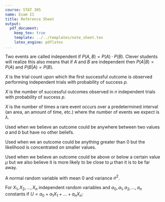 ```yaml
---
course: STAT 305
name: Exam II
title: Reference Sheet
output:
  pdf_document:
    keep_tex: true
    template: ../../templates/note_sheet.tex
    latex_engine: pdflatex
...
```


\section{Basic Probability}

\subsection{Definitions}
\begin{tabular}{@{}ll@{}}
   Random experiment & A series of actions that lead to an observable result. \\
        & The result may change each time we perform the experiment. \\
        & \\
   Outcome & The result(s) of a random experiment. \\
        & \\
   Sample Space ($S$) & A set of all possible results of a random experiment. \\
        & \\
   Event ($A$) & Any subset of sample space. \\
        & \\
   Probability of an event ($P(A)$) & the likelihood that the observed outcome of \\
    & a random experiment is one of the outcomes in the event. \\
        & \\
   $A^C$ & The outcomes that are not in $A$. \\
   $A \cap B$ & The outcomes that are both in $A$ and in $B$. \\
   $A \cup B$ & The outcomes that are either $A$ or $B$. \\
\end{tabular}

\subsection{General Rules}

\begin{tabular}{@{}ll@{}}
   Probability $A$ given $B$ & $P(A | B) = P(A \cap B)/P(B)$ \\
        & \\
   Probability $A$ and $B$ & $P(A \cap B) = P(A | B) P(B) = P(B | A) P(A)$ \\
        & \\
   Probability $A$ or $B$ & $P(A \text{ or } B) = P(A) + P(B) - P(A, B)$ \\
        & \\
\end{tabular}

\subsection{Independence}
Two events are called independent if $P(A, B) = P(A) \cdot P(B)$. Clever students will realize this also means that if $A$ and $B$ are independent then $P(A|B) = P(A)$ and $P(B|A) = P(B)$.

\subsection{Joint Probability}

\begin{tabular}{@{}ll@{}}
        & \\
   Joint Probability & The probability an outcome is in event $A$ and in event $B$ = $P(A, B)$. \\
        & \\
   Marginal Probability & If $A \subseteq B \cup C$ then $P(A) = P(A \cap B) + P(A \cap C)$. \\
        & \\
   Conditional Probability & For events $A$ and $B$, if $P(B) \ne 0$ then $P(A|B) = P(A \cap B)/P(B)$. \\
        & \\
\end{tabular}

\section{Discrete Random Variables}

\subsection{General Rules}

\begin{tabular}{@{}ll@{}}
        & \\
   Probability function &  $f_X(x) = P(X = x)$ \\
        & \\
   Cumulative probability function &  $F_X(x) = P(X \le x)$ \\
        & \\
   Expected Value & $\mu = E(X) = \sum_{x} x f_X(x)$ \\
        & \\
   Variance & $\sigma^2 = Var(X) = \sum_{x} (x - \mu)^2 f_X(x)$ \\
        & \\
   Standard Deviation & $\sigma = \sqrt{Var(X)}$ \\
        & \\
\end{tabular}

\subsection{Joint Probability Functions}

\begin{tabular}{@{}ll@{}}
        & \\
   Joint Probability Function & $ f_{XY}(x,y) = P[X = x, Y = y] $ \\
        & \\
   Marginal Probability Function & $f_X(x) = \sum_{y} f_{XY}(x,y)$ \\
                                 & $f_Y(y) = \sum_{x} f_{XY}(x,y)$ \\
        & \\
   Conditional Probability Function & $f_{X|Y}(x|y) = f_{XY}(x,y)/f_{Y}(y)$ \\
                                    & $f_{Y|X}(y|x) = f_{XY}(x,y)/f_{X}(x)$ \\
        & \\
\end{tabular}

\subsection{Geometric Random Variables}

$X$ is the trial count upon which the first successful outcome is observed performing independent trials with probability of success $p$.

\begin{tabular}{@{}ll@{}}
        & \\
   Possible Values & $x = 1, 2, 3, \ldots$ \\
        & \\
   Probability function &  $P[X = x] = f_X(x) = p^x (1-p)^{x-1}$ \\
        & \\
   Expected Value & $\mu = E(X) = \frac{1}{p} $ \\
        & \\
   Variance & $\sigma^2 = Var(X) = \frac{1 - p}{p^2}$ \\
        & \\
\end{tabular}

\subsection{Binomial Random Variables}

$X$ is the number of successful outcomes observed in $n$ independent trials with probability of success $p$.

\begin{tabular}{@{}ll@{}}
        & \\
   Possible Values & $x = 0, 1, 2, \ldots, n$ \\
        & \\
   Probability function &  $P[X = x] = f_X(x) = \frac{n!}{(n-x)!x!} p^x (1-p)^{n-x}$ \\
        & \\
   Expected Value & $\mu = E(X) = n p $ \\
        & \\
   Variance & $\sigma^2 = Var(X) = n p (1-p)$ \\
        & \\
\end{tabular}

\subsection{Poisson Random Variables}

$X$ is the number of times a rare event occurs over a predetermined interval (an area, an amount of time, etc.) where the number of events we expect is $\lambda$.

\begin{tabular}{@{}ll@{}}
        & \\
   Possible Values & $x = 0, 1, 2, 3, \ldots$ \\
        & \\
   Probability function &  $P[X = x] = f_X(x) = \frac{e^{-\lambda} \lambda^x}{x!}$ \\
        & \\
   Expected Value & $E(X) = \lambda $ \\
        & \\
   Variance & $Var(X) = \lambda$ \\
        & \\
\end{tabular}

\newpage

\section{Continuous Random Variables}

\subsection{General Rules}

\begin{tabular}{@{}ll@{}}
        & \\
   Probability density function &  $P[a \le X \le b] = \int_a^b f_X(x) dx$ \\
        & \\
   Cumulative density function &  $P[X \le x] = F_X(x) = \int_{-\infty}^x f_X(t)dt$ \\
        & \\
   Expected Value & $\mu = E(X) = \int_{-\infty}^{\infty} x f_X(x) dx$ \\
        & \\
   Variance & $\sigma^2 = Var(X) = \int_{-\infty}^{\infty} (x - \mu)^2 f_X(x) dx$ \\
        & \\
   Standard Deviation & $\sigma = \sqrt{Var(X)}$ \\
        & \\
\end{tabular}

\subsection{Joint Probability Density Functions}

\begin{tabular}{@{}ll@{}}
        & \\
   Joint Probability Density Function & $f_{XY}(x, y)$ is the joint density of both $X$ and $Y$. \\
        & \\
                              & $ P(a \le X \le b, c \le Y \le d) = \int_{a}^{b} \int_{c}^{d} f_{XY}(x,y) dy dx $\\
        & \\
   Marginal Probability Density Function & $f_X(x) = \int_{-\infty}^{\infty} f_{XY}(x,y) dy$ \\
        & \\
                                         & $f_Y(y) = \int_{-\infty}^{\infty} f_{XY}(x,y) dx$ \\
        & \\
   Conditional Probability Density Function & $f_{X|Y}(x|y) = f_{XY}(x,y)/f_{Y}(y)$ \\
        & \\
                                    & $f_{Y|X}(y|x) = f_{XY}(x,y)/f_{X}(x)$ \\
        & \\
\end{tabular}


\subsection{Uniform Random Variables}

Used when we believe an outcome could be anywhere between two values $a$ and $b$ but have no other beliefs.

\begin{tabular}{@{}ll@{}}
        & \\
   Probability density function & $f_X(x) = \begin{cases} \frac{1}{b-a} & a \le x \le b \\ 0 & o.w. \end{cases}$ \\
        & \\
      Cumulative density function & $F_X(x) = \begin{cases} 0 & x \le a \\ \frac{1}{b-a} x - \frac{a}{b-a} & a \le x \le b \\ 1 & x > b \end{cases}$ \\
        & \\
      Expected Value & $E(X) = \frac{1}{2}(b+a)$ \\
        & \\
      Variance & $Var(X) = \frac{1}{12}(b-a)^2$ \\
        & \\
\end{tabular}

\vspace{2cm}

\subsection{Exponential Random Variables}

Used when we an outcome could be anything greater than 0 but the likelihood is concentrated on smaller values.

\begin{tabular}{@{}ll@{}}
        & \\
      Probability density function & $f_X(x) = \begin{cases} \frac{1}{\alpha} \exp\left(-\frac{x}{\alpha}\right) & x \ge 0 \\ 0 & o.w. \end{cases} $ \\
        & \\
      Cumulative density function & $F_X(x) = \begin{cases} 0 & x < 0 \\ 1 - \exp\left(-\frac{x}{\alpha}\right) & x \ge 0 \end{cases} $ \\
        & \\
      Expected Value & $E(X) = \alpha$ \\
        & \\
      Variance & $Var(X) = (\alpha)^2 $\\
        & \\
\end{tabular}


\subsection{Normal Random Variables}

Used when we believe an outcome could be above or below a certain value $\mu$ but we also believe it is more likely to be close to $\mu$ than it is to be far away.

\begin{tabular}{@{}ll@{}}
        & \\
   Probability density function &  $f_X(x) = \frac{1}{\sqrt{2 \pi \sigma^2}} e^{-\frac{1}{2} \left( \frac{x - \mu}{\sigma} \right)^2}$ \\
        & \\
   Cumulative density function &  There is no general formula. \\
        & \\
   Expected Value & $E(X) = \mu $ \\
        & \\
   Variance & $Var(X) = \sigma^2$ \\
        & \\
\end{tabular}

\subsection{Standard Normal Random Variables ($Z$)}

A normal random variable with mean $0$ and variance $\sigma^2$.

\begin{tabular}{@{}ll@{}}
        & \\
   Probability density function &  $f_Z(z) = \frac{1}{\sqrt{2 \pi}} e^{-\frac{1}{2} z^2}$ \\
        & \\
   Cumulative density function & There is no general formula. \\
        & \\
   Expected Value & $E(Z) = 0 $ \\
        & \\
   Variance & $Var(Z) = 1$ \\
        & \\
   Relationship with $X \sim N(\mu, \sigma^2)$ & If $X$ is normal($\mu$,$\sigma^2$) then $P[a \le X \le b] = P\left[\frac{a - \mu}{\sigma} \le Z \le \frac{b - \mu}{\sigma} \right]$ \\
        & \\
\end{tabular}

\section{Functions of Random Variables}

\subsection{Linear Combinations of Independent Random Variables}
For $X_1, X_2, \ldots, X_n$ independent random variables and $a_0, a_1, a_2, \ldots, a_n$ constants if $U = a_0 + a_1 X_1 + \ldots + a_n X_n$:
\begin{itemize}
\item $E(U) = a_0 + a_1 E(X_1) + a_2 E(X_2) + \ldots + a_n E(X_n)$ \\
\item $Var(U) = a_1^2 Var(X_1) + a_2^2 Var(X_2) + \ldots + a_n^2 Var(X_n)$ \\
\end{itemize}
